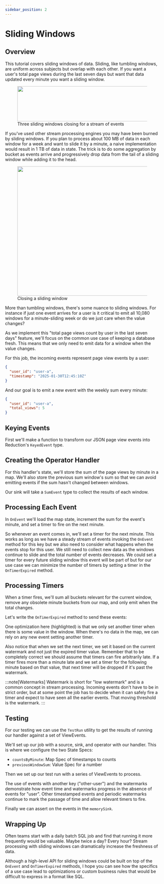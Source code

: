 ```yaml
---
sidebar_position: 2
---
```



# Sliding Windows

## Overview

This tutorial covers sliding windows of data. Sliding, like tumbling windows,
are uniform across subjects but overlap with each other. If you want a user's
total page views during the last seven days but want that data updated every
minute you want a sliding window.

<p>
  <figure class="inline-block">
    <img src="/img/sliding-windows.png" width="536.5" height="115.5"/>
    <figcaption class="italic text-center">
      Three sliding windows closing for a stream of events
    </figcaption>
  </figure>
</p>

If you've used other stream processing engines you may have been burned by
sliding windows. If you plan to process about 100 MB of data in each window for
a week and want to slide it by a minute, a naive implementation would result in
1 TB of data in state. The trick is to do some aggregation by bucket as events
arrive and progressively drop data from the tail of a sliding window while
adding it to the head.

<p>
  <figure class="inline-block">
    <img src="/img/sliding-window-algorithm.png" width="609" height="423"/>
    <figcaption class="italic text-center">
      Closing a sliding window
    </figcaption>
  </figure>
</p>

More than tumbling windows, there's some nuance to sliding windows. For instance
if just one event arrives for a user is it critical to emit all 10,080 windows
for a minute-sliding week or do we just care when the value changes?

As we implement this "total page views count by user in the last seven days"
feature, we'll focus on the common use case of keeping a database fresh. This
means that we only need to emit data for a window when the value changes.

For this job, the incoming events represent page view events by a user:

```json
{
  "user_id": "user-a",
  "timestamp": "2025-01-30T12:45:10Z"
}
```

And our goal is to emit a new event with the weekly sum every minute:

```json
{
  "user_id": "user-a",
  "total_views": 5
}
```

## Keying Events

First we'll make a function to transform our JSON page view events into
Reduction's `KeyedEvent` type.

<Tabs groupId="language">
  <TabItem value="go" label="Go">
    <CodeSnippet language="go" code={handlerGo} marker="key-event" />
  </TabItem>
  <TabItem value="typescript" label="TypeScript">
    <CodeSnippet language="typescript" code={handlerTS} marker="key-event" />
  </TabItem>
</Tabs>

## Creating the Operator Handler

For this handler's state, we'll store the sum of the page views by minute in a
map. We'll also store the previous sum window's sum so that we can avoid
emitting events if the sum hasn't changed between windows.

Our sink will take a `SumEvent` type to collect the results of each window.

<Tabs groupId="language">
  <TabItem value="go" label="Go">
    <CodeSnippet language="go" code={handlerGo} marker="handler" />
  </TabItem>
  <TabItem value="typescript" label="TypeScript">
    <CodeSnippet language="typescript" code={handlerTS} marker="handler" />
  </TabItem>
</Tabs>

## Processing Each Event

In `OnEvent` we'll load the map state, increment the sum for the event's minute,
and set a timer to fire on the next minute.

<Tabs groupId="language">
  <TabItem value="go" label="Go">
    <CodeSnippet language="go" code={handlerGo} marker="on-event" />
  </TabItem>
  <TabItem value="typescript" label="TypeScript">
    <CodeSnippet language="typescript" code={handlerTS} marker="on-event" />
  </TabItem>
</Tabs>

So whenever an event comes in, we'll set a timer for the next minute. This works
as long as we have a steady stream of events invoking the `OnEvent` method for
this key but we also need to consider what happens when the events stop for this
user. We still need to collect new data as the windows continue to slide and the
total number of events decreases. We could set a timer for every future sliding
window this event will be part of but for our use case we can minimize the
number of timers by setting a timer in the `OnTimerExpired` method.

## Processing Timers

When a timer fires, we'll sum all buckets relevant for the current window,
remove any obsolete minute buckets from our map, and only emit when the total
changes.

Let's write the `OnTimerExpired` method to send these events:

<Tabs groupId="language">
  <TabItem value="go" label="Go">
    <CodeSnippet language="go" code={handlerGo} marker="on-timer" />
  </TabItem>
  <TabItem value="typescript" label="TypeScript">
    <CodeSnippet language="typescript" code={handlerTS} marker="on-timer" />
  </TabItem>
</Tabs>

One optimization here (highlighted) is that we only set another timer when there
is some value in the window. When there's no data in the map, we can rely on any
new event setting another timer.

Also notice that when we set the next timer, we set it based on the current
watermark and not just the expired timer value. Remember that to be completely
correct we should assume that timers can fire arbitrarily late. If a timer fires
more than a minute late and we set a timer for the following minute based on
that value, that next timer will be dropped if it's past the watermark.

:::note[Watermarks]
Watermark is short for "low watermark" and is a common concept in stream
processing. Incoming events don't have to be in strict order, but at some point
the job has to decide when it can safely fire a timer and expect to have seen
all the earlier events. That moving threshold is the watermark.
:::

## Testing

For our testing we can use the `TestRun` utility to get the results of running
our handler against a set of ViewEvents.

We'll set up our job with a source, sink, and operator with our handler. This
is where we configure the two State Specs:
* `countsByMinute`: Map Spec of timestamps to counts
* `previousWindowSum`: Value Spec for a number

<Tabs groupId="language">
  <TabItem value="go" label="Go">
    <CodeSnippet language="go" code={testGo} marker="job-setup" />
  </TabItem>
  <TabItem value="typescript" label="TypeScript">
    <CodeSnippet language="typescript" code={testTS} marker="job-setup" />
  </TabItem>
</Tabs>

Then we set up our test run with a series of ViewEvents to process.

<Tabs groupId="language">
  <TabItem value="go" label="Go">
    <CodeSnippet language="go" code={testGo} marker="test-run" />
  </TabItem>
  <TabItem value="typescript" label="TypeScript">
    <CodeSnippet language="typescript" code={testTS} marker="test-run" />
  </TabItem>
</Tabs>

The use of events with another key ("other-user") and the watermarks demonstrate
how event time and watermarks progress in the absence of events for "user". Other
timestamped events and periodic watermarks continue to mark the passage of time and
allow relevant timers to fire.

Finally we can assert on the events in the `memorySink`.

<Tabs groupId="language">
  <TabItem value="go" label="Go">
    <CodeSnippet language="go" code={testGo} marker="assert" />
  </TabItem>
  <TabItem value="typescript" label="TypeScript">
    <CodeSnippet language="typescript" code={testTS} marker="assert" />
  </TabItem>
</Tabs>

## Wrapping Up

Often teams start with a daily batch SQL job and find that running it more
frequently would be valuable. Maybe twice a day? Every hour? Stream processing
with sliding windows can dramatically increase the freshness of data.

Although a high-level API for sliding windows could be built on top of the
`OnEvent` and `OnTimerExpired` methods, I hope you can see how the specifics of
a use case lead to optimizations or custom business rules that would be
difficult to express in a format like SQL.
